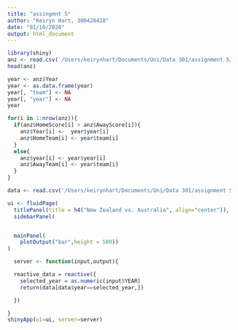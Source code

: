```yaml
---
title: "assingmnt 5"
author: "Keiryn Hart, 300428418"
date: "01/10/2020"
output: html_document
---
```


```r
library(shiny)
anz <- read.csv('/Users/keirynhart/Documents/Uni/Data 301/assignment 5/ANZChampionship_Results.csv')
head(anz)

```

```r
year <- anz$Year
year <- as.data.frame(year)
year[, "team"] <- NA
year[, "year"] <- NA
year

for(i in 1:nrow(anz)){
  if(anz$HomeScore[i] > anz$AwayScore[i]){
    anz$Year[i] <-  year$year[i]
    anz$HomeTeam[i] <- year$team[i]
  }
  else{
    anz$year[i] <- year$year[i]
    anz$AwayTeam[i] <- year$team[i]
  }
}
```

```r
data <- read.csv('/Users/keirynhart/Documents/Uni/Data 301/assignment 5/ANZChampionship_Results.csv', header = T)

ui <- fluidPage(
  titlePanel(title = h4("New Zealand vs. Australia", align="center")),
  sidebarPanel(


  mainPanel(
    plotOutput("bar",height = 500))
)

  server <- function(input,output){

  reactive_data = reactive({
    selected_year = as.numeric(input$YEAR)
    return(data[data$year==selected_year,])

  })

}
shinyApp(ui=ui, server=server)
```

```r

```

```r

```

```r

```

```r

```